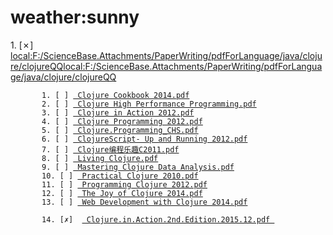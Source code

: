 = weather:sunny =

1. [✗] [[local:F:/ScienceBase.Attachments/PaperWriting/pdfForLanguage/java/clojure/clojureQQ]][[local:F:/ScienceBase.Attachments/PaperWriting/pdfForLanguage/java/clojure/clojureQQ]]
        1. [ ] [[local:F:/ScienceBase.Attachments/PaperWriting/pdfForLanguage/java/clojure/clojureQQ/Clojure Cookbook 2014.pdf|                   Clojure Cookbook 2014.pdf]]
        2. [ ] [[local:F:/ScienceBase.Attachments/PaperWriting/pdfForLanguage/java/clojure/clojureQQ/Clojure High Performance Programming.pdf|                    Clojure High Performance Programming.pdf]]
        3. [ ] [[local:F:/ScienceBase.Attachments/PaperWriting/pdfForLanguage/java/clojure/clojureQQ/Clojure in Action 2012.pdf|                  Clojure in Action 2012.pdf]]
        4. [ ] [[local:F:/ScienceBase.Attachments/PaperWriting/pdfForLanguage/java/clojure/clojureQQ/Clojure Programming 2012.pdf|                        Clojure Programming 2012.pdf]]
        5. [ ] [[local:F:/ScienceBase.Attachments/PaperWriting/pdfForLanguage/java/clojure/clojureQQ/Clojure.Programming_CHS.pdf|                 Clojure.Programming_CHS.pdf]]
        6. [ ] [[local:F:/ScienceBase.Attachments/PaperWriting/pdfForLanguage/java/clojure/clojureQQ/ClojureScript- Up and Running 2012.pdf|                      ClojureScript- Up and Running 2012.pdf]]
        7. [ ] [[local:F:/ScienceBase.Attachments/PaperWriting/pdfForLanguage/java/clojure/clojureQQ/Clojure编程乐趣C2011.pdf|                    Clojure编程乐趣C2011.pdf]]
        8. [ ] [[local:F:/ScienceBase.Attachments/PaperWriting/pdfForLanguage/java/clojure/clojureQQ/Living Clojure.pdf| Living Clojure.pdf]]
        9. [ ] [[local:F:/ScienceBase.Attachments/PaperWriting/pdfForLanguage/java/clojure/clojureQQ/Mastering Clojure Data Analysis.pdf|                 Mastering Clojure Data Analysis.pdf]]
        10. [ ] [[local:F:/ScienceBase.Attachments/PaperWriting/pdfForLanguage/java/clojure/clojureQQ/Practical Clojure 2010.pdf|                 Practical Clojure 2010.pdf]]
        11. [ ] [[local:F:/ScienceBase.Attachments/PaperWriting/pdfForLanguage/java/clojure/clojureQQ/Programming Clojure 2012.pdf|                       Programming Clojure 2012.pdf]]
        12. [ ] [[local:F:/ScienceBase.Attachments/PaperWriting/pdfForLanguage/java/clojure/clojureQQ/The Joy of Clojure 2014.pdf|                        The Joy of Clojure 2014.pdf]]
        13. [ ] [[local:F:/ScienceBase.Attachments/PaperWriting/pdfForLanguage/java/clojure/clojureQQ/Web Development with Clojure 2014.pdf|                      Web Development with Clojure 2014.pdf]]

        14. [✗]  [[local:F:/ScienceBase.Attachments/PaperWriting/pdfForLanguage/java/clojure/Clojure.in.Action.2nd.Edition.2015.12.pdf|                     Clojure.in.Action.2nd.Edition.2015.12.pdf  ]]

